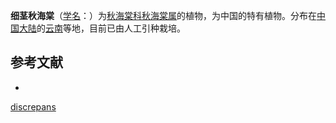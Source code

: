{{Speciesbox
| taxon = Begonia discrepans
| authority = [[Irmsch.|Irmsch.]], 1953
}}

'''细茎秋海棠'''（[[学名|学名]]：{{lang|la|''Begonia discrepans''}}）为[[秋海棠科|秋海棠科]][[秋海棠属|秋海棠属]]的植物，为中国的特有植物。分布在[[中国大陆|中国大陆]]的[[云南|云南]]等地，目前已由人工引种栽培。

== 参考文献 ==
<div class="references-small">
* {{cite web| url =http://www.bioinfo.cn/db05/KmzwSpecies.php?action=view&id=1971| title =细茎秋海棠| work =《中国高等植物数据库全库》| publisher =中国科学院微生物研究所| author =昆明植物研究所| accessdate =2009-02-22| deadurl =yes| archiveurl =https://web.archive.org/web/20160305024347/http://www.bioinfo.cn/db05/KmzwSpecies.php?action=view&id=1971| archivedate =2016-03-05}}
</div>
{{Taxonbar|from=Q15225766}}

[[Category:秋海棠属|discrepans]]


{{植物小作品}}